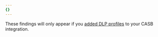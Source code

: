 ```yaml
---
{}
---
```


These findings will only appear if you [added DLP profiles](/cloudflare-one/applications/scan-apps/casb-dlp/) to your CASB integration.
